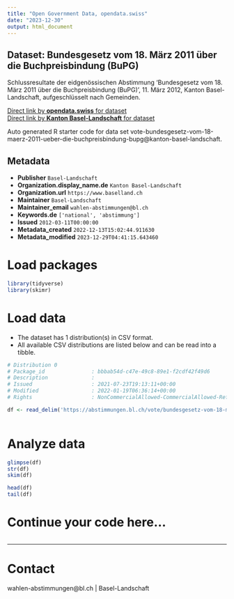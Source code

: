 ```yaml
---
title: "Open Government Data, opendata.swiss"
date: "2023-12-30"
output: html_document
---
```


## Dataset: Bundesgesetz vom 18. März 2011 über die Buchpreisbindung (BuPG)

Schlussresultate der eidgenössischen Abstimmung 'Bundesgesetz vom 18. März 2011 über die Buchpreisbindung (BuPG)', 11. März 2012, Kanton Basel-Landschaft, aufgeschlüsselt nach Gemeinden.

[Direct link by **opendata.swiss** for dataset](https://opendata.swiss/de/dataset/bundesgesetz-vom-18-marz-2011-uber-die-buchpreisbindung-bupg)<br>
[Direct link by **Kanton Basel-Landschaft** for dataset](https://abstimmungen.bl.ch/vote/bundesgesetz-vom-18-maerz-2011-ueber-die-buchpreisbindung-bupg/data)

Auto generated R starter code for data set vote-bundesgesetz-vom-18-maerz-2011-ueber-die-buchpreisbindung-bupg@kanton-basel-landschaft.

## Metadata

- **Publisher** `Basel-Landschaft`
- **Organization.display_name.de** `Kanton Basel-Landschaft`
- **Organization.url** `https://www.baselland.ch`
- **Maintainer** `Basel-Landschaft`
- **Maintainer_email** `wahlen-abstimmungen@bl.ch`
- **Keywords.de** `['national', 'abstimmung']`
- **Issued** `2012-03-11T00:00:00`
- **Metadata_created** `2022-12-13T15:02:44.911630`
- **Metadata_modified** `2023-12-29T04:41:15.643460`


# Load packages

```r

library(tidyverse)
library(skimr)

```

# Load data

-   The dataset has 1 distribution(s) in CSV format.
-   All available CSV distributions are listed below and can be read into a tibble.

```r

# Distribution 0
# Package_id               : bbbab54d-c47e-49c8-89e1-f2cdf42f49d6
# Description              : 
# Issued                   : 2021-07-23T19:13:11+00:00
# Modified                 : 2022-01-19T06:36:14+00:00
# Rights                   : NonCommercialAllowed-CommercialAllowed-ReferenceRequired

df <- read_delim('https://abstimmungen.bl.ch/vote/bundesgesetz-vom-18-maerz-2011-ueber-die-buchpreisbindung-bupg/data-csv')



```

# Analyze data

```r

glimpse(df)
str(df)
skim(df)

head(df)
tail(df)

```

# Continue your code here...

```r

```

------------------------------------------------------------------------

# Contact

wahlen-abstimmungen@bl.ch | Basel-Landschaft
